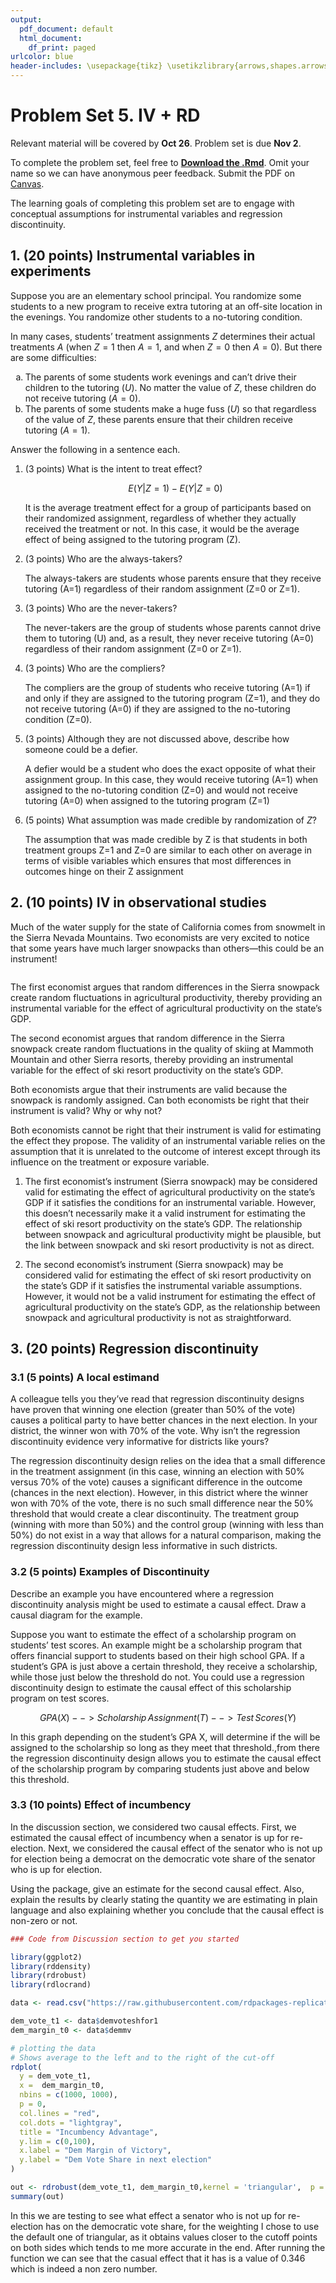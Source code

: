 ```yaml
---
output:
  pdf_document: default
  html_document:
    df_print: paged
urlcolor: blue
header-includes: \usepackage{tikz} \usetikzlibrary{arrows,shapes.arrows,positioning,shapes,patterns,calc}
---
```


# Problem Set 5. IV + RD {.unnumbered}

Relevant material will be covered by **Oct 26**. Problem set is due **Nov 2**.

To complete the problem set, feel free to [**Download the .Rmd**](https://drive.google.com/file/d/1eonqcl5X1_ksnXHnDBI7FDifV-Hi9lAJ/view?usp=sharing). Omit your name so we can have anonymous peer feedback. Submit the PDF on [Canvas](https://canvas.cornell.edu/courses/57329).

The learning goals of completing this problem set are to engage with conceptual assumptions for instrumental variables and regression discontinuity.

## 1. (20 points) Instrumental variables in experiments {.unnumbered}

Suppose you are an elementary school principal. You randomize some students to a new program to receive extra tutoring at an off-site location in the evenings. You randomize other students to a no-tutoring condition.

```{=tex}
\begin{tikzpicture}[x = .3in, y = .15in]
    \node (z) at (-6,0) {$Z$};
    \node (a) at (-2,0) {$A$};
    \node (y) at  (2,0) {$Y$};
    \node[font = \footnotesize, align = right, anchor = east] at (z.west) {Randomized to\\extra tutoring};
    \node (u) at  (-2,-2) {$U$};
    \node[font = \footnotesize, align = center, anchor = south] at (a.north) {Attends\\extra tutoring};
    \node[font = \footnotesize, align = left, anchor = west] at  (y.east) {Rated proficient in reading\\at end of the term};
    \node[font = \footnotesize, align = right, anchor = east] at (u.west) {Parent actions};
    \draw[->, >=stealth, thick] (z) -- (a);
    \draw[->, >=stealth, thick] (a) --  (y);
    \draw[->, >=stealth, thick] (u) --  (a);
    \draw[->, >=stealth, thick] (u) --  (y);
  \end{tikzpicture}
```
In many cases, students' treatment assignments $Z$ determines their actual treatments $A$ (when $Z = 1$ then $A = 1$, and when $Z = 0$ then $A = 0$). But there are some difficulties:

a)  The parents of some students work evenings and can't drive their children to the tutoring ($U$). No matter the value of $Z$, these children do not receive tutoring ($A = 0$).
b)  The parents of some students make a huge fuss ($U$) so that regardless of the value of $Z$, these parents ensure that their children receive tutoring ($A = 1$).

Answer the following in a sentence each.

1.  (3 points) What is the intent to treat effect?

    $$
    E(Y|Z=1)-E(Y|Z=0)
    $$

    It is the average treatment effect for a group of participants based on their randomized assignment, regardless of whether they actually received the treatment or not. In this case, it would be the average effect of being assigned to the tutoring program (Z).

2.  (3 points) Who are the always-takers?

    The always-takers are students whose parents ensure that they receive tutoring (A=1) regardless of their random assignment (Z=0 or Z=1).

3.  (3 points) Who are the never-takers?

    The never-takers are the group of students whose parents cannot drive them to tutoring (U) and, as a result, they never receive tutoring (A=0) regardless of their random assignment (Z=0 or Z=1).

4.  (3 points) Who are the compliers?

    The compliers are the group of students who receive tutoring (A=1) if and only if they are assigned to the tutoring program (Z=1), and they do not receive tutoring (A=0) if they are assigned to the no-tutoring condition (Z=0).

5.  (3 points) Although they are not discussed above, describe how someone could be a defier.

    A defier would be a student who does the exact opposite of what their assignment group. In this case, they would receive tutoring (A=1) when assigned to the no-tutoring condition (Z=0) and would not receive tutoring (A=0) when assigned to the tutoring program (Z=1)

6.  (5 points) What assumption was made credible by randomization of $Z$?

    The assumption that was made credible by Z is that students in both treatment groups Z=1 and Z=0 are similar to each other on average in terms of visible variables which ensures that most differences in outcomes hinge on their Z assignment

## 2. (10 points) IV in observational studies {.unnumbered}

Much of the water supply for the state of California comes from snowmelt in the Sierra Nevada Mountains. Two economists are very excited to notice that some years have much larger snowpacks than others---this could be an instrument!

```         
```

```{=tex}
\begin{table}[!ht]
\centering
\begin{tabular}{cc}
  Economist 1 & Economist 2 \\
  \hline
  \begin{tikzpicture}[x = .3in, y = .2in]
    \node[font = \footnotesize, align = center] (z) at (-6,0) {Sierra\\snowpack};
    \node[font = \footnotesize, align = center] (t) at (-2,0) {Agricultural\\productivity};
    \node[font = \footnotesize, align = center] (y) at  (2,0) {State\\GDP};
    \node[font = \footnotesize] (u) at  (-2,-2) {$U$};
    \draw[->, >=stealth, thick] (z) -- (t);
    \draw[->, >=stealth, thick] (t) --  (y);
    \draw[->, >=stealth, thick] (u) --  (t);
    \draw[->, >=stealth, thick] (u) --  (y);
  \end{tikzpicture} &
  \begin{tikzpicture}[x = .3in, y = .2in]
    \node[font = \footnotesize, align = center] (z) at (-6,0) {Sierra\\snowpack};
    \node[font = \footnotesize, align = center] (t) at (-2,0) {Ski resort\\productivity};
    \node[font = \footnotesize, align = center] (y) at  (2,0) {State\\GDP};
    \node[font = \footnotesize] (u) at  (-2,-2) {$U$};
    \draw[->, >=stealth, thick] (z) -- (t);
    \draw[->, >=stealth, thick] (t) --  (y);
    \draw[->, >=stealth, thick] (u) --  (t);
    \draw[->, >=stealth, thick] (u) --  (y);
  \end{tikzpicture}
\end{tabular}
\end{table}
```
The first economist argues that random differences in the Sierra snowpack create random fluctuations in agricultural productivity, thereby providing an instrumental variable for the effect of agricultural productivity on the state's GDP.

The second economist argues that random difference in the Sierra snowpack create random fluctuations in the quality of skiing at Mammoth Mountain and other Sierra resorts, thereby providing an instrumental variable for the effect of ski resort productivity on the state's GDP.

Both economists argue that their instruments are valid because the snowpack is randomly assigned. Can both economists be right that their instrument is valid? Why or why not?

Both economists cannot be right that their instrument is valid for estimating the effect they propose. The validity of an instrumental variable relies on the assumption that it is unrelated to the outcome of interest except through its influence on the treatment or exposure variable.

1.  The first economist's instrument (Sierra snowpack) may be considered valid for estimating the effect of agricultural productivity on the state's GDP if it satisfies the conditions for an instrumental variable. However, this doesn't necessarily make it a valid instrument for estimating the effect of ski resort productivity on the state's GDP. The relationship between snowpack and agricultural productivity might be plausible, but the link between snowpack and ski resort productivity is not as direct.

2.  The second economist's instrument (Sierra snowpack) may be considered valid for estimating the effect of ski resort productivity on the state's GDP if it satisfies the instrumental variable assumptions. However, it would not be a valid instrument for estimating the effect of agricultural productivity on the state's GDP, as the relationship between snowpack and agricultural productivity is not as straightforward.

## 3. (20 points) Regression discontinuity {.unnumbered}

### 3.1 (5 points) A local estimand {.unnumbered}

A colleague tells you they've read that regression discontinuity designs have proven that winning one election (greater than 50% of the vote) causes a political party to have better chances in the next election. In your district, the winner won with 70% of the vote. Why isn't the regression discontinuity evidence very informative for districts like yours?

The regression discontinuity design relies on the idea that a small difference in the treatment assignment (in this case, winning an election with 50% versus 70% of the vote) causes a significant difference in the outcome (chances in the next election). However, in this district where the winner won with 70% of the vote, there is no such small difference near the 50% threshold that would create a clear discontinuity. The treatment group (winning with more than 50%) and the control group (winning with less than 50%) do not exist in a way that allows for a natural comparison, making the regression discontinuity design less informative in such districts.

### 3.2 (5 points) Examples of Discontinuity {.unnumbered}

Describe an example you have encountered where a regression discontinuity analysis might be used to estimate a causal effect. Draw a causal diagram for the example.

Suppose you want to estimate the effect of a scholarship program on students' test scores. An example might be a scholarship program that offers financial support to students based on their high school GPA. If a student's GPA is just above a certain threshold, they receive a scholarship, while those just below the threshold do not. You could use a regression discontinuity design to estimate the causal effect of this scholarship program on test scores.

$$
GPA(X)-->Scholarship\,Assignment(T)-->Test\,Scores(Y)
$$

In this graph depending on the student's GPA X, will determine if the will be assigned to the scholarship so long as they meet that threshold.,from there the regression discontinuity design allows you to estimate the causal effect of the scholarship program by comparing students just above and below this threshold.

### 3.3 (10 points) Effect of incumbency {.unnumbered}

In the discussion section, we considered two causal effects. First, we estimated the causal effect of incumbency when a senator is up for re-election. Next, we considered the causal effect of the senator who is not up for election being a democrat on the democratic vote share of the senator who is up for election.

Using the \texttt{rdrobust} package, give an estimate for the second causal effect. Also, explain the results by clearly stating the quantity we are estimating in plain language and also explaining whether you conclude that the causal effect is non-zero or not.

```r
### Code from Discussion section to get you started

library(ggplot2)
library(rddensity)
library(rdrobust)
library(rdlocrand)

data <- read.csv("https://raw.githubusercontent.com/rdpackages-replication/CIT_2020_CUP/master/CIT_2020_CUP_senate.csv")

dem_vote_t1 <- data$demvoteshfor1
dem_margin_t0 <- data$demmv

# plotting the data
# Shows average to the left and to the right of the cut-off
rdplot(
  y = dem_vote_t1, 
  x =  dem_margin_t0, 
  nbins = c(1000, 1000), 
  p = 0, 
  col.lines = "red", 
  col.dots = "lightgray", 
  title = "Incumbency Advantage", 
  y.lim = c(0,100), 
  x.label = "Dem Margin of Victory", 
  y.label = "Dem Vote Share in next election"
)
```

```r
out <- rdrobust(dem_vote_t1, dem_margin_t0,kernel = 'triangular',  p = 1)
summary(out)

```

In this we are testing to see what effect a senator who is not up for re-election has on the democratic vote share, for the weighting I chose to use the default one of triangular, as it obtains values closer to the cutoff points on both sides which tends to me more accurate in the end. After running the function we can see that the casual effect that it has is a value of 0.346 which is indeed a non zero number.
